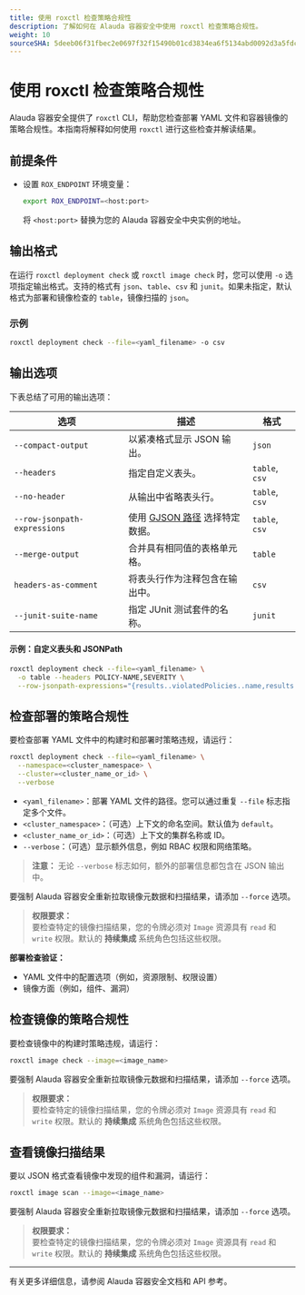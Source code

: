 ```yaml
---
title: 使用 roxctl 检查策略合规性
description: 了解如何在 Alauda 容器安全中使用 roxctl 检查策略合规性。
weight: 10
sourceSHA: 5deeb06f31fbec2e0697f32f15490b01cd3834ea6f5134abd0092d3a5fdc440f
---
```


# 使用 roxctl 检查策略合规性

Alauda 容器安全提供了 `roxctl` CLI，帮助您检查部署 YAML 文件和容器镜像的策略合规性。本指南将解释如何使用 `roxctl` 进行这些检查并解读结果。

## 前提条件

- 设置 `ROX_ENDPOINT` 环境变量：

  ```bash
  export ROX_ENDPOINT=<host:port>
  ```

  将 `<host:port>` 替换为您的 Alauda 容器安全中央实例的地址。

## 输出格式

在运行 `roxctl deployment check` 或 `roxctl image check` 时，您可以使用 `-o` 选项指定输出格式。支持的格式有 `json`、`table`、`csv` 和 `junit`。如果未指定，默认格式为部署和镜像检查的 `table`，镜像扫描的 `json`。

### 示例

```bash
roxctl deployment check --file=<yaml_filename> -o csv
```

## 输出选项

下表总结了可用的输出选项：

| 选项                         | 描述                                                                      | 格式          |
| ---------------------------- | ------------------------------------------------------------------------- | -------------- |
| `--compact-output`           | 以紧凑格式显示 JSON 输出。                                                | `json`         |
| `--headers`                  | 指定自定义表头。                                                          | `table`, `csv` |
| `--no-header`                | 从输出中省略表头行。                                                      | `table`, `csv` |
| `--row-jsonpath-expressions` | 使用 [GJSON 路径](https://github.com/tidwall/gjson) 选择特定数据。       | `table`, `csv` |
| `--merge-output`             | 合并具有相同值的表格单元格。                                              | `table`        |
| `headers-as-comment`         | 将表头行作为注释包含在输出中。                                          | `csv`          |
| `--junit-suite-name`         | 指定 JUnit 测试套件的名称。                                              | `junit`        |

#### 示例：自定义表头和 JSONPath

```bash
roxctl deployment check --file=<yaml_filename> \
  -o table --headers POLICY-NAME,SEVERITY \
  --row-jsonpath-expressions="{results..violatedPolicies..name,results..violatedPolicies..severity}"
```

## 检查部署的策略合规性

要检查部署 YAML 文件中的构建时和部署时策略违规，请运行：

```bash
roxctl deployment check --file=<yaml_filename> \
  --namespace=<cluster_namespace> \
  --cluster=<cluster_name_or_id> \
  --verbose
```

- `<yaml_filename>`：部署 YAML 文件的路径。您可以通过重复 `--file` 标志指定多个文件。
- `<cluster_namespace>`：（可选）上下文的命名空间。默认值为 `default`。
- `<cluster_name_or_id>`：（可选）上下文的集群名称或 ID。
- `--verbose`：（可选）显示额外信息，例如 RBAC 权限和网络策略。

> **注意：** 无论 `--verbose` 标志如何，额外的部署信息都包含在 JSON 输出中。

要强制 Alauda 容器安全重新拉取镜像元数据和扫描结果，请添加 `--force` 选项。

> **权限要求：**\
> 要检查特定的镜像扫描结果，您的令牌必须对 `Image` 资源具有 `read` 和 `write` 权限。默认的 **持续集成** 系统角色包括这些权限。

**部署检查验证：**

- YAML 文件中的配置选项（例如，资源限制、权限设置）
- 镜像方面（例如，组件、漏洞）

## 检查镜像的策略合规性

要检查镜像中的构建时策略违规，请运行：

```bash
roxctl image check --image=<image_name>
```

要强制 Alauda 容器安全重新拉取镜像元数据和扫描结果，请添加 `--force` 选项。

> **权限要求：**\
> 要检查特定的镜像扫描结果，您的令牌必须对 `Image` 资源具有 `read` 和 `write` 权限。默认的 **持续集成** 系统角色包括这些权限。

## 查看镜像扫描结果

要以 JSON 格式查看镜像中发现的组件和漏洞，请运行：

```bash
roxctl image scan --image=<image_name>
```

要强制 Alauda 容器安全重新拉取镜像元数据和扫描结果，请添加 `--force` 选项。

> **权限要求：**\
> 要检查特定的镜像扫描结果，您的令牌必须对 `Image` 资源具有 `read` 和 `write` 权限。默认的 **持续集成** 系统角色包括这些权限。

---

有关更多详细信息，请参阅 Alauda 容器安全文档和 API 参考。
